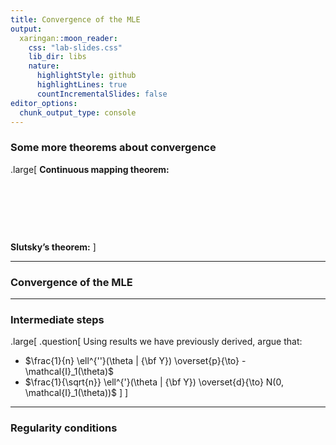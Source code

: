 ```yaml
---
title: Convergence of the MLE
output:
  xaringan::moon_reader:
    css: "lab-slides.css"
    lib_dir: libs
    nature:
      highlightStyle: github
      highlightLines: true
      countIncrementalSlides: false
editor_options: 
  chunk_output_type: console
---
```


### Some more theorems about convergence

.large[
**Continuous mapping theorem:**

<br/>

<br/>

<br/>

**Slutsky's theorem:**
]

---

### Convergence of the MLE

---

### Intermediate steps

.large[
.question[
Using results we have previously derived, argue that:

* $\frac{1}{n} \ell^{''}(\theta | {\bf Y}) \overset{p}{\to} - \mathcal{I}_1(\theta)$
* $\frac{1}{\sqrt{n}} \ell^{'}(\theta | {\bf Y}) \overset{d}{\to} N(0, \mathcal{I}_1(\theta))$
]
]

---

### Regularity conditions

